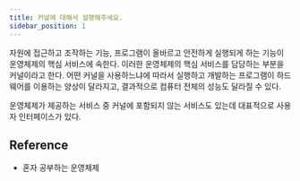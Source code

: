 ```yaml
---
title: 커널에 대해서 설명해주세요.
sidebar_position: 1
---
```


자원에 접근하고 조작하는 기능, 프로그램이 올바르고 안전하게 실행되게 하는 기능이 운영체제의 핵심
서비스에 속한다. 이러한 운영체제의 핵심 서비스를 담당하는 부분을 커널이라고 한다. 어떤 커널을
사용하느냐에 따라서 실행하고 개발하는 프로그램이 하드웨어를 이용하는 양상이 달라지고, 결과적으로
컴퓨터 전체의 성능도 달라질 수 있다.

운영체제가 제공하는 서비스 중 커널에 포함되지 않는 서비스도 있는데 대표적으로 사용자 인터페이스가 있다.

## Reference

- 혼자 공부하는 운영체제
